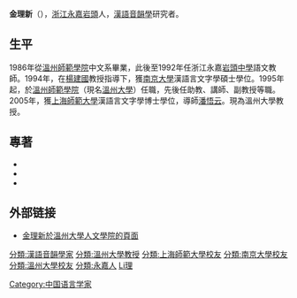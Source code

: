 '''金理新'''（{{生卒|1964年|8月|||catIdx=Jin金}}），[[浙江|浙江]][[永嘉|永嘉]][[岩頭|岩頭]]人，[[漢語音韻學|漢語音韻學]]研究者。

==生平==
1986年從[[溫州師範學院|溫州師範學院]]中文系畢業，此後至1992年任浙江永嘉[[岩頭中學|岩頭中學]]語文教師。1994年，在[[楊建國|楊建國]]教授指導下，獲[[南京大學|南京大學]]漢語言文字學碩士學位。1995年起，於[[溫州師範學院|溫州師範學院]]（現名[[溫州大學|溫州大學]]）任職，先後任助教、講師、副教授等職。2005年，獲[[上海師範大學|上海師範大學]]漢語言文字學博士學位，導師[[潘悟云|潘悟云]]。現為溫州大學教授。

==專著==
*{{cite book|author=金理新|title=上古漢語音系|location=合肥|publisher=黃山書社|date=2002年6月|ISBN=7-80630-746-X}}
*{{cite book|author=金理新|title=上古漢語形態研究|location=合肥|publisher=黃山書社|date=2005年8月|ISBN=7-80707-184-2}}
*{{cite book|author=金理新|title=漢藏語核心詞辨正|date=待發表}}

==外部链接==
*[http://hum.wzu.edu.cn/rwsz/shownews.aspx?ID=212 金理新於溫州大學人文學院的頁面]{{dead link}}

{{Linguist-stub}}

{{DEFAULTSORT:Jin金}}

[[Category:中国语言学家|Category:中国语言学家]]
[[分類:漢語音韻學家|分類:漢語音韻學家]]
[[分類:溫州大學教授|分類:溫州大學教授]]
[[分類:上海師範大學校友|分類:上海師範大學校友]]
[[分類:南京大學校友|分類:南京大學校友]]
[[分類:溫州大學校友|分類:溫州大學校友]]
[[分類:永嘉人|分類:永嘉人]]
[[分類:金姓|Li理]]